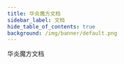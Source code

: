 ```yaml
---
title: 华炎魔方文档
sidebar_label: 文档
hide_table_of_contents: true
background: /img/banner/default.png
---
```


<div class="text-center mx-auto max-w-md px-4 sm:max-w-3xl sm:px-6 lg:px-8 pt-12 lg:max-w-7xl">
  <p class="mt-2 text-3xl font-extrabold text-gray-900 tracking-tight md:text-5xl">
    华炎魔方文档
  </p>
</div>


<div class="mt-10 mx-auto max-w-md px-4 grid gap-8 sm:max-w-lg sm:px-6 lg:px-8 lg:grid-cols-2 lg:max-w-7xl">

  <Card title="华炎魔方技术白皮书"
    description="什么是低代码开发平台；低代码开发平台的进化史；低代码开发生命周期管理；华炎魔方的开源生态；"
    href="http://oss.steedos.com/apps/pdfviewer/web/viewer.html?file=http://oss.steedos.com/docs/%E5%8D%8E%E7%82%8E%E9%AD%94%E6%96%B9%E6%8A%80%E6%9C%AF%E7%99%BD%E7%9A%AE%E4%B9%A6.pdf"
    target="_blank"/>

  <Card title="视频"
    description="华炎魔方十大引擎；如何创建自定义应用程序；如何创建审批流程；华炎魔方助力企业数字化转型"
    href="/videos/"/>

  <Card title="安装部署"
    description="申请试用华炎魔方云服务，或是在本地服务器、云服务器安装部署华炎魔方。"
    href="/help/deploy/deploy_windows_quick_install"/>

  <Card title="使用入门"
    description="华炎魔方界面总览、如何管理您的数据、分析统计、和处理审批流程。"
    href="/help/user/"/>

  <Card title="如何设置和维护华炎魔方"
    description="设置和维护贵公司、控制谁可以看到什么内容、自动化业务流程、创建自定义应用程序。"
    href="/help/admin/"/>

  <Card title="审批王"
    description="自定义表单的审批流程与设计界面，提供多种表单样式模板，最大程度满足管理员设计表单的需求。"
    href="/help/workflow/"/>

  <Card title="开发人员"
    description="如何使用华炎魔方开发复杂业务系统：搭建开发环境、开发教程、开发文档、API接口。"
    href="/developer/"/>

  <Card title="开源项目"
    description="如何使用华炎魔方开发复杂业务系统：搭建开发环境、开发教程、开发文档、API接口。"
    target="_blank"
    href="https://github.com/steedos/steedos-platform/"/>
</div>

<br/><br/>
